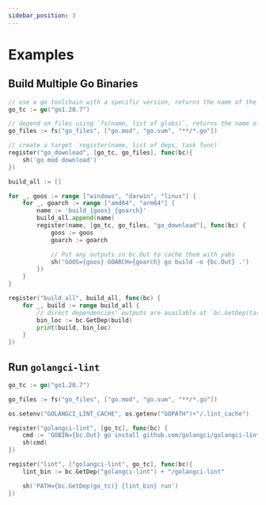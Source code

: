 ```yaml
---
sidebar_position: 3
---
```


# Examples

## Build Multiple Go Binaries

```go
// use a go toolchain with a specific version, returns the name of the target
go_tc := go("go1.20.7")

// depend on files using `fs(name, list of globs)`, returns the name of the target
go_files := fs("go_files", ["go.mod", "go.sum", "**/*.go"])

// create a target `register(name, list of deps, task func)`
register("go_download", [go_tc, go_files], func(bc){
    sh('go mod download')
})

build_all := []

for _, goos := range ["windows", "darwin", "linux"] {
    for _, goarch := range ["amd64", "arm64"] {
        name := 'build_{goos}_{goarch}'
        build_all.append(name)
        register(name, [go_tc, go_files, "go_download"], func(bc) {
            goos := goos
            goarch := goarch

            // Put any outputs in bc.Out to cache them with yabs
            sh('GOOS={goos} GOARCH={goarch} go build -o {bc.Out} .')
        })
    }
}

register("build_all", build_all, func(bc) {
    for _, build := range build_all {
        // direct dependencies' outputs are available at `bc.GetDep(target)`
        bin_loc := bc.GetDep(build)
        print(build, bin_loc)
    }
})
```

## Run `golangci-lint`

```go
go_tc := go("go1.20.7")

go_files := fs("go_files", ["go.mod", "go.sum", "**/*.go"])

os.setenv("GOLANGCI_LINT_CACHE", os.getenv("GOPATH")+"/.lint_cache")

register("golangci-lint", [go_tc], func(bc) {
    cmd := 'GOBIN={bc.Out} go install github.com/golangci/golangci-lint/cmd/golangci-lint@v1.54.0'
    sh(cmd)
})

register("lint", ["golangci-lint", go_tc], func(bc){
    lint_bin := bc.GetDep("golangci-lint") + "/golangci-lint"

    sh('PATH={bc.GetDep(go_tc)} {lint_bin} run')
})
```
